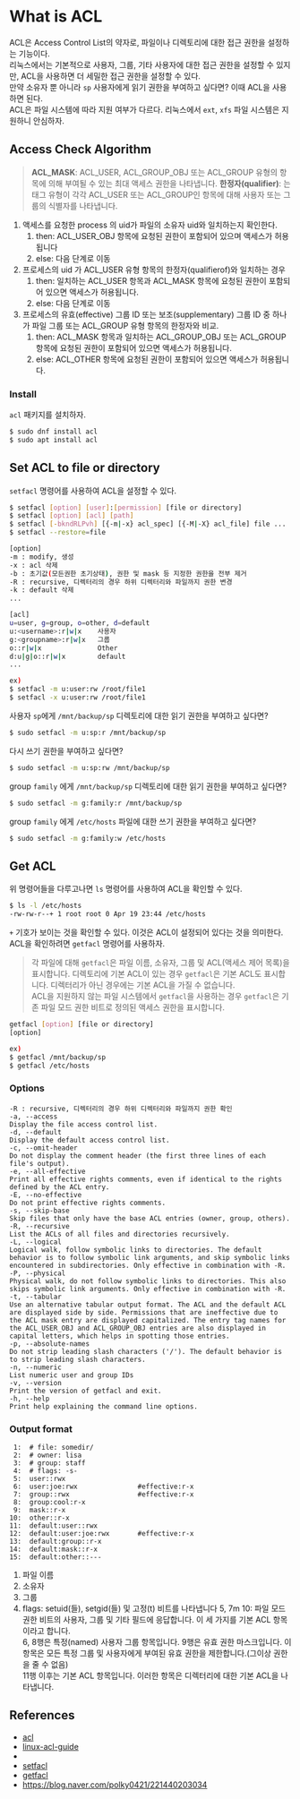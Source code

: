 # What is ACL
ACL은 Access Control List의 약자로, 파일이나 디렉토리에 대한 접근 권한을 설정하는 기능이다.  
리눅스에서는 기본적으로 사용자, 그룹, 기타 사용자에 대한 접근 권한을 설정할 수 있지만, ACL을 사용하면 더 세밀한 접근 권한을 설정할 수 있다.  
만약 소유자 뿐 아니라 `sp` 사용자에게 읽기 권한을 부여하고 싶다면? 이때 ACL을 사용하면 된다.   
ACL은 파일 시스템에 따라 지원 여부가 다르다. 리눅스에서 `ext`, `xfs` 파일 시스템은 지원하니 안심하자.  

## Access Check Algorithm
> **ACL_MASK**: ACL_USER, ACL_GROUP_OBJ 또는 ACL_GROUP 유형의 항목에 의해 부여될 수 있는 최대 액세스 권한을 나타냅니다.
> **한정자(qualifier)**: 는 태그 유형이 각각 ACL_USER 또는 ACL_GROUP인 항목에 대해 사용자 또는 그룹의 식별자를 나타냅니다.
1. 액세스를 요청한 process 의 uid가 파일의 소유자 uid와 일치하는지 확인한다.
   1. then: ACL_USER_OBJ 항목에 요청된 권한이 포함되어 있으며 액세스가 허용됩니다
   2. else: 다음 단계로 이동
2. 프로세스의 uid 가 ACL_USER 유형 항목의 한정자(qualifierof)와 일치하는 경우
   1. then: 일치하는 ACL_USER 항목과 ACL_MASK 항목에 요청된 권한이 포함되어 있으면 액세스가 허용됩니다.
   2. else: 다음 단계로 이동
3. 프로세스의 유효(effective) 그룹 ID 또는 보조(supplementary) 그룹 ID 중 하나가 파일 그룹 또는 ACL_GROUP 유형 항목의 한정자와 비교.
   1. then: ACL_MASK 항목과 일치하는 ACL_GROUP_OBJ 또는 ACL_GROUP 항목에 요청된 권한이 포함되어 있으면 액세스가 허용됩니다.
   2. else: ACL_OTHER 항목에 요청된 권한이 포함되어 있으면 액세스가 허용됩니다.


### Install
`acl` 패키지를 설치하자.  
```bash
$ sudo dnf install acl
$ sudo apt install acl
```

## Set ACL to file or directory
`setfacl` 명령어를 사용하여 ACL을 설정할 수 있다.

```bash
$ setfacl [option] [user]:[permission] [file or directory]
$ setfacl [option] [acl] [path]
$ setfacl [-bkndRLPvh] [{-m|-x} acl_spec] [{-M|-X} acl_file] file ...
$ setfacl --restore=file

[option]
-m : modify, 생성
-x : acl 삭제
-b : 초기값(모든권한 초기상태), 권한 및 mask 등 지정한 권한을 전부 제거
-R : recursive, 디렉터리의 경우 하위 디렉터리와 파일까지 권한 변경
-k : default 삭제
...

[acl]
u=user, g=group, o=other, d=default
u:<username>:r|w|x    사용자
g:<groupname>:r|w|x   그룹
o::r|w|x              Other
d:u|g|o::r|w|x        default
...

ex)
$ setfacl -m u:user:rw /root/file1
$ setfacl -x u:user:rw /root/file1

```


사용자 `sp`에게 `/mnt/backup/sp` 디렉토리에 대한 읽기 권한을 부여하고 싶다면?  
```bash
$ sudo setfacl -m u:sp:r /mnt/backup/sp
```
다시 쓰기 권한을 부여하고 싶다면?  
```bash
$ sudo setfacl -m u:sp:rw /mnt/backup/sp
```

group `family` 에게 `/mnt/backup/sp` 디렉토리에 대한 읽기 권한을 부여하고 싶다면?  
```bash
$ sudo setfacl -m g:family:r /mnt/backup/sp
```

group `family` 에게 `/etc/hosts` 파일에 대한 쓰기 권한을 부여하고 싶다면?  
```bash
$ sudo setfacl -m g:family:w /etc/hosts
```


## Get ACL

위 명령어들을 다루고나면 `ls` 명령어를 사용하여 ACL을 확인할 수 있다.  
```bash
$ ls -l /etc/hosts
-rw-rw-r--+ 1 root root 0 Apr 19 23:44 /etc/hosts
```
`+` 기호가 보이는 것을 확인할 수 있다. 이것은 ACL이 설정되어 있다는 것을 의미한다.  
ACL을 확인하려면 `getfacl` 명령어를 사용하자.

> 각 파일에 대해 `getfacl`은 파일 이름, 소유자, 그룹 및 ACL(액세스 제어 목록)을 표시합니다. 디렉토리에 기본 ACL이 있는 경우 `getfacl`은 기본 ACL도 표시합니다. 디렉터리가 아닌 경우에는 기본 ACL을 가질 수 없습니다.  
> ACL을 지원하지 않는 파일 시스템에서 `getfacl`을 사용하는 경우 `getfacl`은 기존 파일 모드 권한 비트로 정의된 액세스 권한을 표시합니다.

```bash
getfacl [option] [file or directory]
[option]

ex)
$ getfacl /mnt/backup/sp
$ getfacl /etc/hosts
```
### Options
```
-R : recursive, 디렉터리의 경우 하위 디렉터리와 파일까지 권한 확인
-a, --access
Display the file access control list.
-d, --default
Display the default access control list.
-c, --omit-header
Do not display the comment header (the first three lines of each file's output).
-e, --all-effective
Print all effective rights comments, even if identical to the rights defined by the ACL entry.
-E, --no-effective
Do not print effective rights comments.
-s, --skip-base
Skip files that only have the base ACL entries (owner, group, others).
-R, --recursive
List the ACLs of all files and directories recursively.
-L, --logical
Logical walk, follow symbolic links to directories. The default behavior is to follow symbolic link arguments, and skip symbolic links encountered in subdirectories. Only effective in combination with -R.
-P, --physical
Physical walk, do not follow symbolic links to directories. This also skips symbolic link arguments. Only effective in combination with -R.
-t, --tabular
Use an alternative tabular output format. The ACL and the default ACL are displayed side by side. Permissions that are ineffective due to the ACL mask entry are displayed capitalized. The entry tag names for the ACL_USER_OBJ and ACL_GROUP_OBJ entries are also displayed in capital letters, which helps in spotting those entries.
-p, --absolute-names
Do not strip leading slash characters ('/'). The default behavior is to strip leading slash characters.
-n, --numeric
List numeric user and group IDs
-v, --version
Print the version of getfacl and exit.
-h, --help
Print help explaining the command line options.
```

### Output format
```
 1:  # file: somedir/
 2:  # owner: lisa
 3:  # group: staff
 4:  # flags: -s-
 5:  user::rwx
 6:  user:joe:rwx               #effective:r-x
 7:  group::rwx                 #effective:r-x
 8:  group:cool:r-x
 9:  mask::r-x
10:  other::r-x
11:  default:user::rwx
12:  default:user:joe:rwx       #effective:r-x
13:  default:group::r-x
14:  default:mask::r-x
15:  default:other::---
```
1. 파일 이름
2. 소유자
3. 그룹
4. flags: setuid(들), setgid(들) 및 고정(t) 비트를 나타냅니다
5, 7m 10: 파일 모드 권한 비트의 사용자, 그룹 및 기타 필드에 응답합니다. 이 세 가지를 기본 ACL 항목이라고 합니다.   
6, 8행은 특정(named) 사용자 그룹 항목입니다. 9행은 유효 권한 마스크입니다. 이 항목은 모든 특정 그룹 및 사용자에게 부여된 유효 권한을 제한합니다.(그이상 권한을 줄 수 없음)  
11행 이후는 기본 ACL 항목입니다. 이러한 항목은 디렉터리에 대한 기본 ACL을 나타냅니다.  




## References
- [acl](https://linux.die.net/man/5/acl)
- [linux-acl-guide](https://www.bangseongbeom.com/linux-acl-guide.html)
- 
- [setfacl](https://linux.die.net/man/1/setfacl)
- [getfacl](https://linux.die.net/man/1/getfacl)
- https://blog.naver.com/polky0421/221440203034
